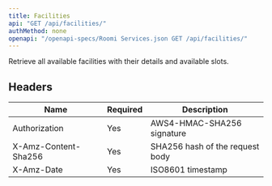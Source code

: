 ```yaml
---
title: Facilities
api: "GET /api/facilities/"
authMethod: none
openapi: "/openapi-specs/Roomi Services.json GET /api/facilities/"
---
```


Retrieve all available facilities with their details and available slots.

## Headers


| Name | Required | Description |
| --- | --- | --- |
| Authorization | Yes | AWS4-HMAC-SHA256 signature |
| X-Amz-Content-Sha256 | Yes | SHA256 hash of the request body |
| X-Amz-Date | Yes | ISO8601 timestamp |

